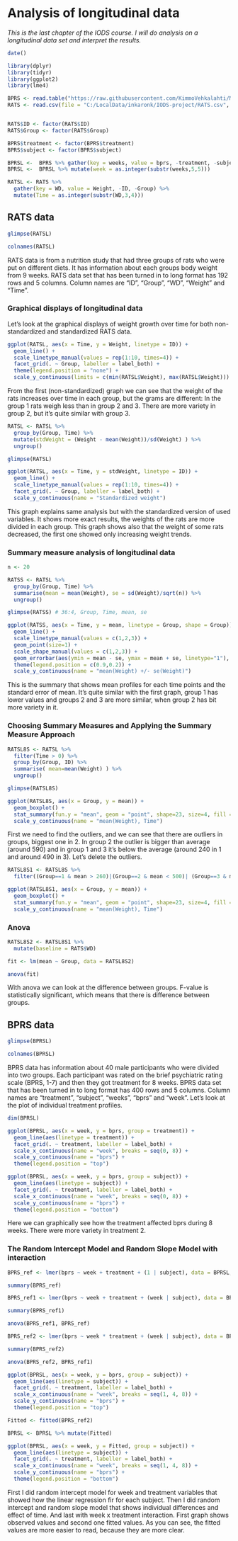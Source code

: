 # **Analysis of longitudinal data**

*This is the last chapter of the IODS course. I will do analysis on a longitudinal data set and interpret the results.*

```r
date()

library(dplyr)
library(tidyr)
library(ggplot2)
library(lme4)

BPRS <- read.table("https://raw.githubusercontent.com/KimmoVehkalahti/MABS/master/Examples/data/BPRS.txt", sep  =" ", header = T)
RATS <- read.csv(file = "C:/LocalData/inkaronk/IODS-project/RATS.csv", header = TRUE)


RATS$ID <- factor(RATS$ID)
RATS$Group <- factor(RATS$Group)

BPRS$treatment <- factor(BPRS$treatment)
BPRS$subject <- factor(BPRS$subject)

BPRSL <-  BPRS %>% gather(key = weeks, value = bprs, -treatment, -subject)
BPRSL <-  BPRSL %>% mutate(week = as.integer(substr(weeks,5,5)))

RATSL <- RATS %>%
  gather(key = WD, value = Weight, -ID, -Group) %>%
  mutate(Time = as.integer(substr(WD,3,4))) 

```

## RATS data
```r
glimpse(RATSL)

colnames(RATSL)
```

RATS data is from a nutrition study that had three groups of rats who were put on different diets. It has information about each groups body weight from 9 weeks.
RATS data set that has been turned in to long format has 192 rows and 5 columns. Column names are "ID", "Group", "WD", "Weight" and "Time".

### Graphical displays of longitudinal data
Let's look at the graphical displays of weight growth over time for both non-standardized and standardized RATS data.

```r
ggplot(RATSL, aes(x = Time, y = Weight, linetype = ID)) +
  geom_line() +
  scale_linetype_manual(values = rep(1:10, times=4)) +
  facet_grid(. ~ Group, labeller = label_both) +
  theme(legend.position = "none") + 
  scale_y_continuous(limits = c(min(RATSL$Weight), max(RATSL$Weight)))

```

From the first (non-standardized) graph we can see that the weight of the rats increases over time in each group, but the grams are different: In the group 1 rats weigh less than in group 2 and 3. There are more variety in group 2, but it's quite similar with group 3.


```r
RATSL <- RATSL %>%
  group_by(Group, Time) %>%
  mutate(stdWeight = (Weight - mean(Weight))/sd(Weight) ) %>%
  ungroup()

glimpse(RATSL)

ggplot(RATSL, aes(x = Time, y = stdWeight, linetype = ID)) +
  geom_line() +
  scale_linetype_manual(values = rep(1:10, times=4)) +
  facet_grid(. ~ Group, labeller = label_both) +
  scale_y_continuous(name = "Standardized weight")

```


This graph explains same analysis but with the standardized version of used variables. It shows more exact results, the weights of the rats are more divided in each group. This graph shows also that the weight of some rats decreased, the first one showed only increasing weight trends.


### Summary measure analysis of longitudinal data
```r
n <- 20

RATSS <- RATSL %>%
  group_by(Group, Time) %>%
  summarise(mean = mean(Weight), se = sd(Weight)/sqrt(n)) %>%
  ungroup()

glimpse(RATSS) # 36:4, Group, Time, mean, se

ggplot(RATSS, aes(x = Time, y = mean, linetype = Group, shape = Group)) +
  geom_line() +
  scale_linetype_manual(values = c(1,2,3)) +
  geom_point(size=1) +
  scale_shape_manual(values = c(1,2,3)) +
  geom_errorbar(aes(ymin = mean - se, ymax = mean + se, linetype="1"), width=0.3) +
  theme(legend.position = c(0.9,0.2)) +
  scale_y_continuous(name = "mean(Weight) +/- se(Weight)")

```

This is the summary that shows mean profiles for each time points and the standard error of mean. It's quite similar with the first graph, group 1 has lower values and groups 2 and 3 are more similar, when group 2 has bit more variety in it.

### Choosing Summary Measures and Applying the Summary Measure Approach
```r
RATSL8S <- RATSL %>%
  filter(Time > 0) %>%
  group_by(Group, ID) %>%
  summarise( mean=mean(Weight) ) %>%
  ungroup()

glimpse(RATSL8S)

ggplot(RATSL8S, aes(x = Group, y = mean)) +
  geom_boxplot() +
  stat_summary(fun.y = "mean", geom = "point", shape=23, size=4, fill = "white") +
  scale_y_continuous(name = "mean(Weight), Time")
```

First we need to find the outliers, and we can see that there are outliers in groups, biggest one in 2. In group 2 the outlier is bigger than average (around 590) and in group 1 and 3 it's below the average (around 240 in 1 and around 490 in 3). Let's delete the outliers.

```r
RATSL8S1 <- RATSL8S %>%
  filter((Group==1 & mean > 260)|(Group==2 & mean < 500)| (Group==3 & mean > 520))

ggplot(RATSL8S1, aes(x = Group, y = mean)) +
  geom_boxplot() +
  stat_summary(fun.y = "mean", geom = "point", shape=23, size=4, fill = "white") +
  scale_y_continuous(name = "mean(Weight), Time")
```

### Anova

```r

RATSL8S2 <- RATSL8S1 %>%
  mutate(baseline = RATS$WD)

fit <- lm(mean ~ Group, data = RATSL8S2)

anova(fit)
```

With anova we can look at the difference between groups. F-value is statistically significant, which means that there is difference between groups.

## BPRS data

```r
glimpse(BPRSL)

colnames(BPRSL)
```

BPRS data has information about 40 male participants who were divided into two groups. Each participant was rated on the brief psychiatric rating scale (BPRS, 1-7) and then they got treatment for 8 weeks.
BPRS data set that has been turned in to long format has 400 rows and 5 columns. Column names are "treatment", "subject", "weeks", "bprs" and "week".
Let's look at the plot of individual treatment profiles.

```r
dim(BPRSL)

ggplot(BPRSL, aes(x = week, y = bprs, group = treatment)) +
  geom_line(aes(linetype = treatment)) +
  facet_grid(. ~ treatment, labeller = label_both) +
  scale_x_continuous(name = "week", breaks = seq(0, 8)) +
  scale_y_continuous(name = "bprs") +
  theme(legend.position = "top")

ggplot(BPRSL, aes(x = week, y = bprs, group = subject)) +
  geom_line(aes(linetype = subject)) +
  facet_grid(. ~ treatment, labeller = label_both) +
  scale_x_continuous(name = "week", breaks = seq(0, 8)) +
  scale_y_continuous(name = "bprs") +
  theme(legend.position = "bottom")
```

Here we can graphically see how the treatment affected bprs during 8 weeks. There were more variety in treatment 2.


### The Random Intercept Model and Random Slope Model with interaction

```r
BPRS_ref <- lmer(bprs ~ week + treatment + (1 | subject), data = BPRSL, REML = FALSE)

summary(BPRS_ref)

BPRS_ref1 <- lmer(bprs ~ week + treatment + (week | subject), data = BPRSL, REML = FALSE)

summary(BPRS_ref1)

anova(BPRS_ref1, BPRS_ref)

BPRS_ref2 <- lmer(bprs ~ week * treatment + (week | subject), data = BPRSL, REML = FALSE)

summary(BPRS_ref2)

anova(BPRS_ref2, BPRS_ref1)

ggplot(BPRSL, aes(x = week, y = bprs, group = subject)) +
  geom_line(aes(linetype = subject)) +
  facet_grid(. ~ treatment, labeller = label_both) +
  scale_x_continuous(name = "week", breaks = seq(1, 4, 8)) +
  scale_y_continuous(name = "bprs") +
  theme(legend.position = "top")

Fitted <- fitted(BPRS_ref2)

BPRSL <- BPRSL %>% mutate(Fitted)

ggplot(BPRSL, aes(x = week, y = Fitted, group = subject)) +
  geom_line(aes(linetype = subject)) +
  facet_grid(. ~ treatment, labeller = label_both) +
  scale_x_continuous(name = "week", breaks = seq(1, 4, 8)) +
  scale_y_continuous(name = "bprs") +
  theme(legend.position = "bottom")

```

First I did random intercept model for week and treatment variables that showed how the linear regression fir for each subject. Then I did random intercept and random slope model that shows individual differences and effect of time. And last with week x treatment interaction. First graph shows observed values and second one fitted values. As you can see, the fitted values are more easier to read, because they are more clear.